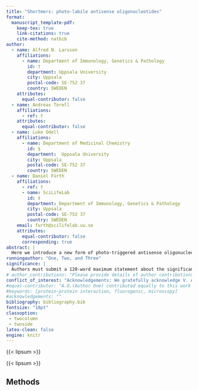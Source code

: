 ```yaml
---
title: "Shortmers: photo-labile antisense oligonucleotides"
format:
  manuscript_template-pdf:
    keep-tex: true 
    link-citations: true
    cite-method: natbib
author:
  - name: Alfred N. Larsson
    affiliations:
      - name: Department of Immunology, Genetics & Pathology
        id: †
        department: Uppsala University
        city: Uppsala
        postal-code: SE-752 37
        country: SWEDEN
    attributes:
      equal-contributor: false
  - name: Andreas Torell
    affiliations:
      - ref: †
    attributes:
      equal-contributor: false  
  - name: Luke Odell  
    affiliations:
      - name: Department of Medicinal Chemistry
        id: §
        department:  Uppsala University
        city: Uppsala
        postal-code: SE-752 37
        country: SWEDEN  
  - name: Daniel Fürth
    affiliations:
      - ref: †
      - name: SciLifeLab
        id: ‡
        department: Department of Immunology, Genetics & Pathology
        city: Uppsala
        postal-code: SE-752 37
        country: SWEDEN
    email: furth@scilifelab.uu.se 
    attributes:
      equal-contributor: false
      corresponding: true 
abstract: |
  Here we introduce a new form of photo-triggered antisense oligonucleotide (ASO) therapy, called "shortmers," which allows for spatiotemporal control of gene expression with high resolution by photolitography. Shortmers require dual-recognition of their target by two very short probes (6-8 nucleotides) through a photo-inducible click chemistry. This technology addresses three significant challenges associated with traditional ASO therapy: reduced off-target effects due to dual-pair recognition, improved membrane diffusion due to their compact size aiding drug delivery, and localized impact via infrared spatial induction, thereby preventing systemic adverse side effects. As a proof-of-concept, we target the PTBP1 RNA-binding protein and demonstrate effective gene expression reduction, highlighting shortmers as a promising tool for targeted, efficient ASO-based therapies.
runningauthor: "One, Two, and Three"
significance: |
  Authors must submit a 120-word maximum statement about the significance of their research paper written at a level understandable to an undergraduate educated scientist outside their field of speciality. The primary goal of the significance statement is to explain the relevance of the work in broad context to a broad readership. The significance statement appears in the paper itself and is required for all research papers.
# author_contributions: "Please provide details of author contributions here."
conflict_of_interest: "Acknowledgements: We gratefully acknowledge V. Agmo Hernandez for his expert assistance in helping us set up fluorescence spectrophotometry. Conflict of interest: D.F. serves on the scientific advisory board of Navinci Diagnostics AB."
#equal-contributor: "A.O.(Author One) contributed equally to this work with A.T. (Author Two) (remove if not applicable)."
#keywords: [protein-protein interaction, fluorogenic, microscopy]
#acknowledgements: "" 
bibliography: bibliography.bib  
fontsize: "10pt"
classoption:
 - twocolumn
 - twoside
latex-clean: false
engine: knitr
---
```


{{< lipsum >}}

\begin{figure*}[bt!]
  \label{fig:01}
  \includegraphics[width=\textwidth]{figures/pdf/figure01.pdf}
  \caption{ \textbf{Photo-patterned regulation of gene expression by ligation through photo-labile moieties. a)} Schematic demonstrating the difference between traditional gapmers for Antisense Oligonucleotide (ASO) therapy compared to shortmers. \textbf{b)} Steps involved in shortmer activation. First shortmer ASOs are transfected into the cell and upon irradiation the short probes will anneal and autoligate onto the mRNA of interest. Lastly, inside the nucleus RNase H1 enzyme will bind to RNA:DNA hybrids and specifically digest the RNA part of the hybrid. \textbf{c)} Synthesis route for photo-ODIBO functional moeity. \textbf{d)} Decarbonylation of photo-ODIBO and subsequent SPAAC coupling to sodium azide. \textbf{e)} Chromatogram of products outlined in d). Dashed vertical lines shows chromatogram peaks for the different products. \textbf{f)} Non-specific labeling of all proteins in HEK293 cells using NHS-azide ester, followed by coupling to the DBCO-AZdye594 fluorophore (magenta) through strain-promoted alkyne-azide cycloaddition (SPAAC). DNA is visualized using DAPI (blue). \textbf{g)} Photo-irradiation setup: A square-shaped SMD LED is projected onto a monolayer of HEK293 cells.\textbf{h)} Visualization of the photo-SPAAC reaction: Azides are first attached to all proteins using NHS-azide. Next, DBCO-PEG4-photo-ODIBO is coupled to the azides through conventional SPAAC. The tissue is then irradiated, causing uncaging of ODIBO moieties, which are subsequently reacted with azide-AZdye594 for visualization. Scale bars 20 $\mu$m. \textbf{i)} Comparison of \emph{in situ} labeling efficiency of direct traditional SPAAC versus photo-SPAAC ($n = 4$). }
\end{figure*}

{{< lipsum >}}

## Methods